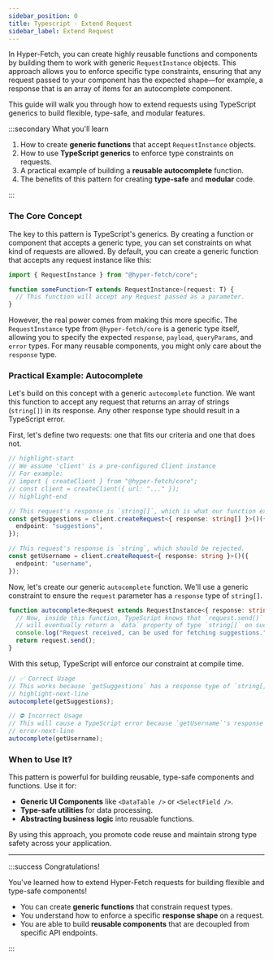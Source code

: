 ```yaml
---
sidebar_position: 0
title: Typescript - Extend Request
sidebar_label: Extend Request
---
```



In Hyper-Fetch, you can create highly reusable functions and components by building them to work with generic
`RequestInstance` objects. This approach allows you to enforce specific type constraints, ensuring that any request
passed to your component has the expected shape—for example, a response that is an array of items for an autocomplete
component.

This guide will walk you through how to extend requests using TypeScript generics to build flexible, type-safe, and
modular features.

:::secondary What you'll learn

1.  How to create **generic functions** that accept `RequestInstance` objects.
2.  How to use **TypeScript generics** to enforce type constraints on requests.
3.  A practical example of building a **reusable autocomplete** function.
4.  The benefits of this pattern for creating **type-safe** and **modular** code.

:::

### The Core Concept

The key to this pattern is TypeScript's generics. By creating a function or component that accepts a generic type, you
can set constraints on what kind of requests are allowed. By default, you can create a generic function that accepts any
request instance like this:

```ts
import { RequestInstance } from "@hyper-fetch/core";

function someFunction<T extends RequestInstance>(request: T) {
  // This function will accept any Request passed as a parameter.
}
```

However, the real power comes from making this more specific. The `RequestInstance` type from `@hyper-fetch/core` is a
generic type itself, allowing you to specify the expected `response`, `payload`, `queryParams`, and `error` types. For
many reusable components, you might only care about the `response` type.

### Practical Example: Autocomplete

Let's build on this concept with a generic `autocomplete` function. We want this function to accept any request that
returns an array of strings (`string[]`) in its response. Any other response type should result in a TypeScript error.

First, let's define two requests: one that fits our criteria and one that does not.

```ts
// highlight-start
// We assume 'client' is a pre-configured Client instance
// For example:
// import { createClient } from "@hyper-fetch/core";
// const client = createClient({ url: "..." });
// highlight-end

// This request's response is `string[]`, which is what our function expects.
const getSuggestions = client.createRequest<{ response: string[] }>()({
  endpoint: "suggestions",
});

// This request's response is `string`, which should be rejected.
const getUsername = client.createRequest<{ response: string }>()({
  endpoint: "username",
});
```

Now, let's create our generic `autocomplete` function. We'll use a generic constraint to ensure the `request` parameter
has a `response` type of `string[]`.

```ts
function autocomplete<Request extends RequestInstance<{ response: string[] }>>(request: Request) {
  // Now, inside this function, TypeScript knows that `request.send()`
  // will eventually return a `data` property of type `string[]` on success.
  console.log("Request received, can be used for fetching suggestions.");
  return request.send();
}
```

With this setup, TypeScript will enforce our constraint at compile time.

```ts
// ✅ Correct Usage
// This works because `getSuggestions` has a response type of `string[]`.
// highlight-next-line
autocomplete(getSuggestions);

// ⛔ Incorrect Usage
// This will cause a TypeScript error because `getUsername`'s response is `string`, not `string[]`.
// error-next-line
autocomplete(getUsername);
```

### When to Use It?

This pattern is powerful for building reusable, type-safe components and functions. Use it for:

- **Generic UI Components** like `<DataTable />` or `<SelectField />`.
- **Type-safe utilities** for data processing.
- **Abstracting business logic** into reusable functions.

By using this approach, you promote code reuse and maintain strong type safety across your application.

---

:::success Congratulations!

You've learned how to extend Hyper-Fetch requests for building flexible and type-safe components!

- You can create **generic functions** that constrain request types.
- You understand how to enforce a specific **response shape** on a request.
- You are able to build **reusable components** that are decoupled from specific API endpoints.

:::
